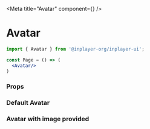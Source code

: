 
<Meta title="Avatar" component={<Avatar/>} />

# Avatar 

```jsx
import { Avatar } from '@inplayer-org/inplayer-ui';

const Page = () => (
  <Avatar/>
)
```
### Props
<Props of={Avatar}/>

### Default Avatar
<Preview withSource="open">
  <Story name="default">
    <div>
        <Avatar />
    </div>
  </Story>
</Preview>

### Avatar with image provided
<Preview withSource="open">
  <Story name="image">
    <div>
        <Avatar imageUrl="https://clipartstation.com/wp-content/uploads/2018/09/avatars-clipart-1.png"/>
    </div>
  </Story>
</Preview>

